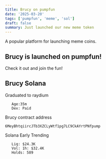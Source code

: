 ```yaml
---
title: Brucy on pumpfun
date: '2025-03-20'
tags: ['pumpfun', 'meme', 'sol']
draft: false
summary: Just launched our new meme token
---
```


A popular platform for launching meme coins.

## Brucy is launched on pumpfun!

Check it out and join the fun! 

## Brucy Solana

Graduated to raydium

```LP: 100% Burnt
   Age:35m
   Dex: Paid
```

Brucy contract address

```
6MeyBhtqiircJTb3XZCLyWtf1pg7LC9CkAYrtPNfpump
```



Solana Early Trending 

```MC: $68,870
   Liq: $24.3K
   Vol: 1h: $32.4K
   Holds: 589
```
